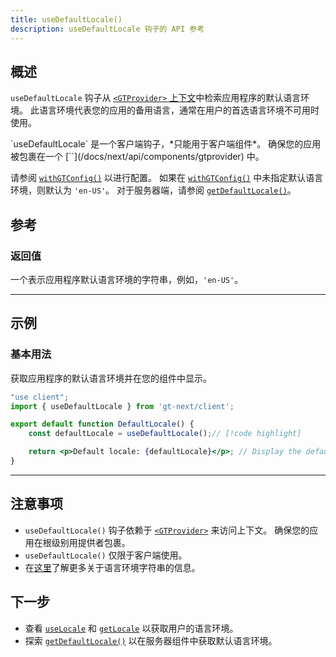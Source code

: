 ```yaml
---
title: useDefaultLocale()
description: useDefaultLocale 钩子的 API 参考
---
```


## 概述

`useDefaultLocale` 钩子从 [`<GTProvider>` 上下文](/docs/next/api/components/gtprovider)中检索应用程序的默认语言环境。
此语言环境代表您的应用的备用语言，通常在用户的首选语言环境不可用时使用。



<Callout>
    `useDefaultLocale` 是一个客户端钩子，*只能用于客户端组件*。
    确保您的应用被包裹在一个 [`<GTProvider>`](/docs/next/api/components/gtprovider) 中。
</Callout>

请参阅 [`withGTConfig()`](/docs/next/api/config/withGTConfig) 以进行配置。
如果在 [`withGTConfig()`](/docs/next/api/config/withGTConfig) 中未指定默认语言环境，则默认为 `'en-US'`。
对于服务器端，请参阅 [`getDefaultLocale()`](/docs/next/api/helpers/getDefaultLocale)。


## 参考

### 返回值

一个表示应用程序默认语言环境的字符串，例如，`'en-US'`。

---

## 示例

### 基本用法

获取应用程序的默认语言环境并在您的组件中显示。

```jsx title="DefaultLocale.jsx" copy
"use client";
import { useDefaultLocale } from 'gt-next/client';

export default function DefaultLocale() {
    const defaultLocale = useDefaultLocale();// [!code highlight]

    return <p>Default locale: {defaultLocale}</p>; // Display the default locale
}
```

---

## 注意事项
 * `useDefaultLocale()` 钩子依赖于 [`<GTProvider>`](/docs/next/api/components/gtprovider) 来访问上下文。
   确保您的应用在根级别用提供者包裹。
 * `useDefaultLocale()` 仅限于客户端使用。
 * 在[这里](/docs/reference/locale-strings)了解更多关于语言环境字符串的信息。

## 下一步
 * 查看 [`useLocale`](/docs/next/api/helpers/useLocale) 和 [`getLocale`](/docs/next/api/helpers/getLocale) 以获取用户的语言环境。
 * 探索 [`getDefaultLocale()`](/docs/next/api/helpers/getDefaultLocale) 以在服务器组件中获取默认语言环境。
